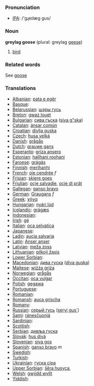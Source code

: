 === Pronunciation ===
*[[w:IPA|IPA]]: /'gɻeɪlæg gus/

=== Noun ===

'''greylag goose''' (plural: greylag [[geese]])

# [[bird]]

=== Related words ===

See [[goose]]

=== Translations ===
*[[Albanian]]: [[pata e egër]]
*[[Basque]]: 
*[[Belarussian]]: [[шэры  гусь]]
*[[Breton]]: [[gwaz louet]]
*[[Bulgarian]]: [[сива гъска]] ([[siva g"ska]])
*[[Catalan]]: [[ánsar común]]
*[[Croatian]]: [[divlja guska]]
*[[Czech]]: [[husa velká]]
*[[Danish]]: [[grågås]]
*[[Dutch]]: [[grauwe gans]] '' ''
*[[Esperanto]]: [[griza ansero]]
*[[Estonian]]: [[hallhani roohani]]
*[[Faroese]]: [[grágás]]
*[[Finnish]]: [[merihanhi]]
*[[French]]: [[oie cendrée]] ''f''
*[[Frisian]]: [[skiere goes]]
*[[Friulian]]: [[ocje salvadie]], [[ocje di prât]]
*[[Gallegan]]: [[ganso bravo]]
*[[German]]: [[Graugans]] ''f''
*[[Greek]]: [[χήνα]] '' ''
*[[Hungarian]]: [[nyári lúd]]
*[[Icelandic]]: [[grágæs]]
*[[Indonesian]]: [[]]
*[[Irish]]: [[gé]]
*[[Italian]]: [[oca selvatica]] '' ''
*[[Japanese]]: [[]]
*[[Ladin]]: [[aucia salvaria]]
*[[Latin]]: [[Anser anser]] '' ''
*[[Latvian]]: [[meža zoss]]
*[[Lithuanian]]: [[pilkoji žąsis]]
*[[Lower Sorbian]]: 
*[[Macedonian]]: [[дива гуска]] ([[diva guska]])
*[[Maltese]]: [[wiżża griża]]
*[[Norwegian]]: [[grågås]]
*[[Occitan]]: [[oca vulgar]]
*[[Polish]]: [[gęgawa]] '' ''
*[[Portuguese]]: 
*[[Romanian]]: 
*[[Romansh]]: [[auca grischa]]
*[[Romany]]: [[]]
*[[Russian]]: [[серый гусь]] ([[seryj gus']]) '' ''
*[[Sami]]: [[ránesčuonjá]]
*[[Sardinian]]: [[]]
*[[Scottish]]: [[]]
*[[Serbian]]: [[дивља гуска]]
*[[Slovak]]: [[hus divá]]
*[[Slovenian]]: [[siva gos]]
*[[Spanish]]: [[ganso bravo]] ''m''
*[[Swedish]]: 
*[[Turkish]]: 
*[[Ukrainian]]: [[гуска сіра]]
*[[Upper Sorbian]]: [[šěra husyca]], [[]]
*[[Welsh]]: [[gwÿdd wyllt]]
*[[Yiddish]]:
